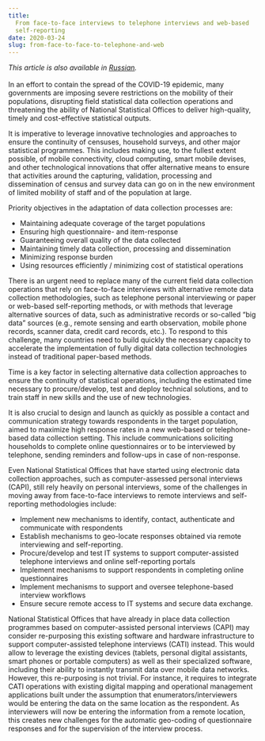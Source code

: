 ```yaml
---
title:
  From face-to-face interviews to telephone interviews and web-based
  self-reporting
date: 2020-03-24
slug: from-face-to-face-to-telephone-and-web
---
```


_This article is also available in
[Russian](/from-face-to-face-to-telephone-and-web-RU.pdf)._<br/><br/>In an
effort to contain the spread of the COVID-19 epidemic, many governments are
imposing severe restrictions on the mobility of their populations, disrupting
field statistical data collection operations and threatening the ability of
National Statistical Offices to deliver high-quality, timely and cost-effective
statistical outputs.

It is imperative to leverage innovative technologies and approaches to ensure
the continuity of censuses, household surveys, and other major statistical
programmes. This includes making use, to the fullest extent possible, of mobile
connectivity, cloud computing, smart mobile devises, and other technological
innovations that offer alternative means to ensure that activities around the
capturing, validation, processing and dissemination of census and survey data
can go on in the new environment of limited mobility of staff and of the
population at large.

Priority objectives in the adaptation of data collection processes are:

- Maintaining adequate coverage of the target populations
- Ensuring high questionnaire- and item-response
- Guaranteeing overall quality of the data collected
- Maintaining timely data collection, processing and dissemination
- Minimizing response burden
- Using resources efficiently / minimizing cost of statistical operations

There is an urgent need to replace many of the current field data collection
operations that rely on face-to-face interviews with alternative remote data
collection methodologies, such as telephone personal interviewing or paper or
web-based self-reporting methods, or with methods that leverage alternative
sources of data, such as administrative records or so-called “big data” sources
\(e.g., remote sensing and earth observation, mobile phone records, scanner
data, credit card records, etc.\). To respond to this challenge, many countries
need to build quickly the necessary capacity to accelerate the implementation of
fully digital data collection technologies instead of traditional paper-based
methods.

Time is a key factor in selecting alternative data collection approaches to
ensure the continuity of statistical operations, including the estimated time
necessary to procure/develop, test and deploy technical solutions, and to train
staff in new skills and the use of new technologies.

It is also crucial to design and launch as quickly as possible a contact and
communication strategy towards respondents in the target population, aimed to
maximize high response rates in a new web-based or telephone-based data
collection setting. This include communications soliciting households to
complete online questionnaires or to be interviewed by telephone, sending
reminders and follow-ups in case of non-response.

Even National Statistical Offices that have started using electronic data
collection approaches, such as computer-assessed personal interviews \(CAPI\),
still rely heavily on personal interviews, some of the challenges in moving away
from face-to-face interviews to remote interviews and self-reporting
methodologies include:

- Implement new mechanisms to identify, contact, authenticate and communicate
  with respondents
- Establish mechanisms to geo-locate responses obtained via remote interviewing
  and self-reporting.
- Procure/develop and test IT systems to support computer-assisted telephone
  interviews and online self-reporting portals
- Implement mechanisms to support respondents in completing online
  questionnaires
- Implement mechanisms to support and oversee telephone-based interview
  workflows
- Ensure secure remote access to IT systems and secure data exchange.

National Statistical Offices that have already in place data collection
programmes based on computer-assisted personal interviews \(CAPI\) may consider
re-purposing this existing software and hardware infrastructure to support
computer-assisted telephone interviews \(CATI\) instead. This would allow to
leverage the existing devices \(tablets, personal digital assistants, smart
phones or portable computers\) as well as their specialized software, including
their ability to instantly transmit data over mobile data networks. However,
this re-purposing is not trivial. For instance, it requires to integrate CATI
operations with existing digital mapping and operational management applications
built under the assumption that enumerators/interviewers would be entering the
data on the same location as the respondent. As interviewers will now be
entering the information from a remote location, this creates new challenges for
the automatic geo-coding of questionnaire responses and for the supervision of
the interview process.
